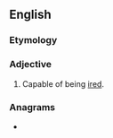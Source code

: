 ==English==

===Etymology===
{{suffix|en|ire|able}}

===Adjective===
{{en-adj}}

# Capable of being [[ire]]d.

===Anagrams===
* {{anagrams|en|a=abeilr|Barile|Bel Air|Belair|Blaire|Labrie|bailer|librae|rebail}}